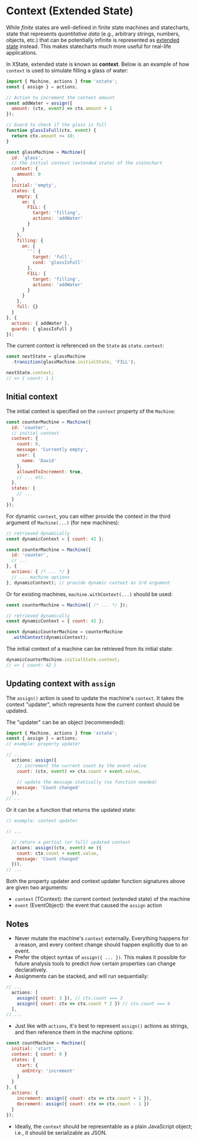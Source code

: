 # Context (Extended State)

While _finite_ states are well-defined in finite state machines and statecharts, state that represents _quantitative data_ (e.g., arbitrary strings, numbers, objects, etc.) that can be potentially infinite is represented as [extended state](https://en.wikipedia.org/wiki/UML_state_machine#Extended_states) instead. This makes statecharts much more useful for real-life applications.

In XState, extended state is known as **context**. Below is an example of how `context` is used to simulate filling a glass of water:

```js
import { Machine, actions } from 'xstate';
const { assign } = actions;

// Action to increment the context amount
const addWater = assign({
  amount: (ctx, event) => ctx.amount + 1
});

// Guard to check if the glass is full
function glassIsFull(ctx, event) {
  return ctx.amount >= 10;
}

const glassMachine = Machine({
  id: 'glass',
  // the initial context (extended state) of the statechart
  context: {
    amount: 0
  },
  initial: 'empty',
  states: {
    empty: {
      on: {
        FILL: {
          target: 'filling',
          actions: 'addWater'
        }
      }
    },
    filling: {
      on: {
        '': {
          target: 'full',
          cond: 'glassIsFull'
        },
        FILL: {
          target: 'filling',
          actions: 'addWater'
        }
      }
    },
    full: {}
  }
}, {
  actions: { addWater },
  guards: { glassIsFull }
});
```

The current context is referenced on the `State` as `state.context`:

```js
const nextState = glassMachine
  .transition(glassMachine.initialState, 'FILL');

nextState.context;
// => { count: 1 }
```

## Initial context

The initial context is specified on the `context` property of the `Machine`:

```js
const counterMachine = Machine({
  id: 'counter', 
  // initial context
  context: {
    count: 0,
    message: 'Currently empty',
    user: {
      name: 'David'
    },
    allowedToIncrement: true,
    // ... etc.
  },
  states: {
    // ...
  }
});
```

For dynamic `context`, you can either provide the context in the third argument of `Machine(...)` (for new machines):

```js
// retrieved dynamically
const dynamicContext = { count: 42 };

const counterMachine = Machine({
  id: 'counter',
  // ...
}, {
  actions: { /* ... */ }
  // ... machine options
}, dynamicContext); // provide dynamic context as 3rd argument
```

Or for existing machines, `machine.withContext(...)` should be used:

```js
const counterMachine = Machine({ /* ... */ });

// retrieved dynamically
const dynamicContext = { count: 42 };

const dynamicCounterMachine = counterMachine
  .withContext(dynamicContext);
```

The initial context of a machine can be retrieved from its initial state:

```js
dynamicCounterMachine.initialState.context;
// => { count: 42 }
```

## Updating context with `assign`

The `assign()` action is used to update the machine's `context`. It takes the context "updater", which represents how the current context should be updated.

The "updater" can be an object (recommended):

```js
import { Machine, actions } from 'xstate';
const { assign } = actions;
// example: property updater

// ...
  actions: assign({
    // increment the current count by the event value
    count: (ctx, event) => ctx.count + event.value,

    // update the message statically (no function needed)
    message: 'Count changed'
  }),
// ...
```

Or it can be a function that returns the updated state:

```js
// example: context updater

// ...

  // return a partial (or full) updated context
  actions: assign((ctx, event) => ({
    count: ctx.count + event.value,
    message: 'Count changed'
  })),
// ...
```

Both the property updater and context updater function signatures above are given two arguments:

- `context` (TContext): the current context (extended state) of the machine
- `event` (EventObject): the event that caused the `assign` action

## Notes

- Never mutate the machine's `context` externally. Everything happens for a reason, and every context change should happen explicitly due to an event.
- Prefer the object syntax of `assign({ ... })`. This makes it possible for future analysis tools to predict _how_ certain properties can change declaratively.
- Assignments can be stacked, and will run sequentially:

```js
// ...
  actions: [
    assign({ count: 3 }), // ctx.count === 3
    assign({ count: ctx => ctx.count * 2 }) // ctx.count === 6
  ],
// ...
```

- Just like with `actions`, it's best to represent `assign()` actions as strings, and then reference them in the machine options:

```js
const countMachine = Machine({
  initial: 'start',
  context: { count: 0 }
  states: {
    start: {
      onEntry: 'increment'
    }
  }
}, {
  actions: {
    increment: assign({ count: ctx => ctx.count + 1 }),
    decrement: assign({ count: ctx => ctx.count - 1 })
  }
});
```

- Ideally, the `context` should be representable as a plain JavaScript object; i.e., it should be serializable as JSON.

